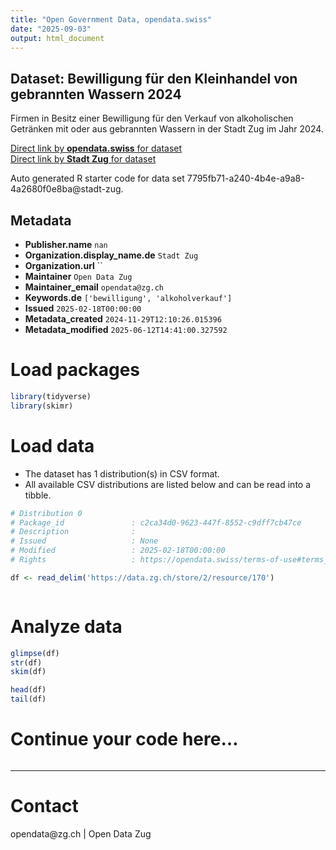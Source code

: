 ```yaml
---
title: "Open Government Data, opendata.swiss"
date: "2025-09-03"
output: html_document
---
```


## Dataset: Bewilligung für den Kleinhandel von gebrannten Wassern 2024

Firmen in Besitz einer Bewilligung für den Verkauf von alkoholischen Getränken mit oder aus gebrannten Wassern in der Stadt Zug im Jahr 2024.

[Direct link by **opendata.swiss** for dataset](https://opendata.swiss/de/dataset/bewilligung-fur-den-kleinhandel-von-gebrannten-wassern-2023)<br>
[Direct link by **Stadt Zug** for dataset](https://www.stadtzug.ch/dienstleistungen/67159)

Auto generated R starter code for data set 7795fb71-a240-4b4e-a9a8-4a2680f0e8ba@stadt-zug.

## Metadata

- **Publisher.name** `nan`
- **Organization.display_name.de** `Stadt Zug`
- **Organization.url** ``
- **Maintainer** `Open Data Zug`
- **Maintainer_email** `opendata@zg.ch`
- **Keywords.de** `['bewilligung', 'alkoholverkauf']`
- **Issued** `2025-02-18T00:00:00`
- **Metadata_created** `2024-11-29T12:10:26.015396`
- **Metadata_modified** `2025-06-12T14:41:00.327592`


# Load packages

```r

library(tidyverse)
library(skimr)

```

# Load data

-   The dataset has 1 distribution(s) in CSV format.
-   All available CSV distributions are listed below and can be read into a tibble.

```r

# Distribution 0
# Package_id               : c2ca34d0-9623-447f-8552-c9dff7cb47ce
# Description              : 
# Issued                   : None
# Modified                 : 2025-02-18T00:00:00
# Rights                   : https://opendata.swiss/terms-of-use#terms_by

df <- read_delim('https://data.zg.ch/store/2/resource/170')



```

# Analyze data

```r

glimpse(df)
str(df)
skim(df)

head(df)
tail(df)

```

# Continue your code here...

```r

```

------------------------------------------------------------------------

# Contact

opendata@zg.ch | Open Data Zug
